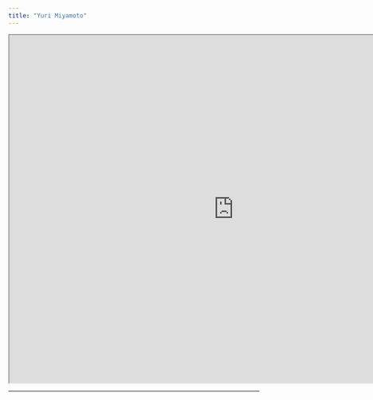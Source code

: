 ```yaml
---
title: "Yuri Miyamoto"
---
```


```{=html}
<iframe width="900" height="700" src="https://www.miyamotoyuri.com" title="Prof. Yuri Miyamoto"></iframe>
```

------------------------------------------------------------------------
